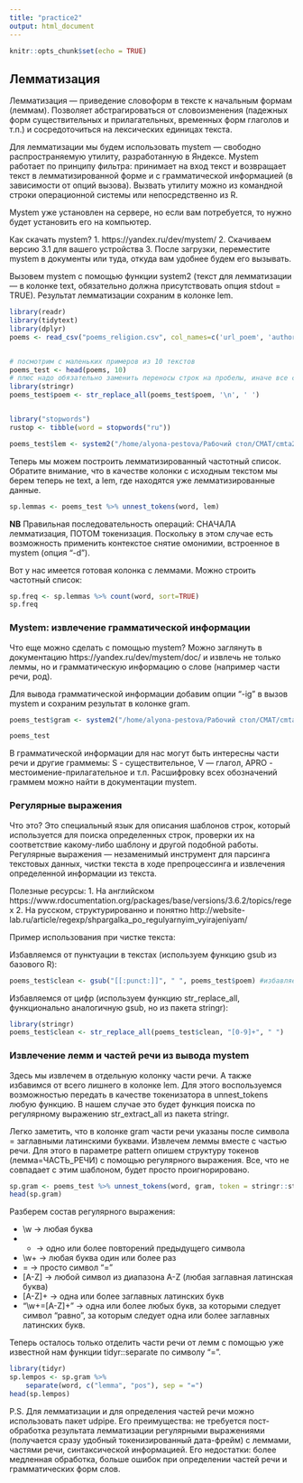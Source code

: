 ```yaml
---
title: "practice2"
output: html_document
---
```


```r
knitr::opts_chunk$set(echo = TRUE)
```

## Лемматизация

Лемматизация — приведение словоформ в тексте к начальным формам
(леммам). Позволяет абстрагироваться от словоизменения (падежных форм
существительных и прилагательных, временных форм глаголов и т.п.) и
сосредоточиться на лексических единицах текста.

Для лемматизации мы будем использовать mystem — свободно
распространяемую утилиту, разработанную в Яндексе. Mystem работает по
принципу фильтра: принимает на вход текст и возвращает текст в
лемматизированной форме и с грамматической информацией (в зависимости
от опций вызова). Вызвать утилиту можно из командной строки
операционной системы или непосредственно из R. 

Mystem уже установлен на сервере, но если вам потребуется, то нужно
будет установить его на компьютер.

Как скачать mystem?
1. https://yandex.ru/dev/mystem/
2. Скачиваем версию 3.1 для вашего устройства
3. После загрузки, переместите mystem в документы или туда, откуда вам удобнее будем его вызывать.

Вызовем mystem с помощью функции system2 (текст для лемматизации — в
колонке text, обязательно должна присутствовать опция stdout =
TRUE). Результат лемматизации сохраним в колонке lem.

```r
library(readr)
library(tidytext)
library(dplyr)
poems <- read_csv("poems_religion.csv", col_names=c('url_poem', 'author', 'url_author', 'name', 'poem'))


# посмотрим с маленьких примеров из 10 текстов
poems_test <- head(poems, 10)
# плюс надо обязательно заменить переносы строк на пробелы, иначе все сломается
library(stringr)
poems_test$poem <- str_replace_all(poems_test$poem, '\n', ' ')


library("stopwords")
rustop <- tibble(word = stopwords("ru"))

poems_test$lem <- system2("/home/alyona-pestova/Рабочий стол/CMAT/cmta2022/scripts/mystem", c("-d", "-l", "-c"), input = poems_test$poem, stdout = TRUE)

```

Теперь мы можем построить лемматизированный частотный список. Обратите
внимание, что в качестве колонки с исходным текстом мы берем теперь не
text, а lem, где находятся уже лемматизированные данные.

```r
sp.lemmas <- poems_test %>% unnest_tokens(word, lem)
```

**NB** Правильная последовательность операций: СНАЧАЛА лемматизация,
ПОТОМ токенизация. Поскольку в этом случае есть возможность применить
контекстое снятие омонимии, встроенное в mystem (опция "-d").

Вот у нас имеется готовая колонка с леммами. Можно строить частотный
список: 

```r
sp.freq <- sp.lemmas %>% count(word, sort=TRUE)
sp.freq
```

### Mystem: извлечение грамматической информации

Что еще можно сделать с помощью mystem?  Можно заглянуть в
документацию https://yandex.ru/dev/mystem/doc/ и извлечь не только
леммы, но и грамматическую информацию о слове (например части речи,
род). 

Для вывода грамматической информации добавим опции "-ig" в вызов
mystem и сохраним результат в колонке gram.

```r
poems_test$gram <- system2("/home/alyona-pestova/Рабочий стол/CMAT/cmta2022/scripts/mystem", c("-d", "-l", "-c", "-ig"), input = poems_test$poem, stdout = TRUE)

poems_test
```

В грамматической информации для нас могут быть интересны части речи и
другие граммемы: S - существительное, V — глагол, APRO -
местоимение-прилагательное и т.п. Расшифровку всех обозначений граммем
можно найти в документации mystem.

### Регулярные выражения

Что это? Это специальный язык для описания шаблонов строк, который
используется для поиска определенных строк, проверки их на
соответствие какому-либо шаблону и другой подобной работы. Регулярные
выражения — незаменимый инструмент для парсинга текстовых данных,
чистки текста в ходе препроцессинга и извлечения определенной
информации из текста.

Полезные ресурсы:
1. На английском https://www.rdocumentation.org/packages/base/versions/3.6.2/topics/regex
2. На русском, структурированно и понятно http://website-lab.ru/article/regexp/shpargalka_po_regulyarnyim_vyirajeniyam/

Пример использования при чистке текста:

Избавляемся от пунктуации в текстах (используем функцию gsub из
базового R):

```r
poems_test$clean <- gsub("[[:punct:]]", " ", poems_test$poem) #избавляемся от пунктуации
```

Избавляемся от цифр (используем функцию str_replace_all, функционально
аналогичную gsub, но из пакета stringr):

```r
library(stringr)
poems_test$clean <- str_replace_all(poems_test$clean, "[0-9]+", " ")
```

### Извлечение лемм и частей речи из вывода mystem

Здесь мы извлечем в отдельную колонку части речи. А также избавимся от
всего лишнего в колонке lem. Для этого воспользуемся возможностью
передать в качестве токенизатора в unnest_tokens любую функцию. В
нашем случае это будет функция поиска по регулярному выражению
str_extract_all из пакета stringr.

Легко заметить, что в колонке gram части речи указаны после символа =
заглавными латинскими буквами. Извлечем леммы вместе с частью
речи. Для этого в параметре pattern опишем структуру токенов
(лемма=ЧАСТЬ_РЕЧИ) с помощью регулярного выражения. Все, что не
совпадает с этим шаблоном, будет просто проигнорировано.

```r
sp.gram <- poems_test %>% unnest_tokens(word, gram, token = stringr::str_extract_all, pattern="\\w+=[A-Z]+")
head(sp.gram)
```

Разберем состав регулярного выражения: 

* \\w → любая буква
* + → одно или более повторений предыдущего символа
* \\w+ → любая буква один или более раз
* = → просто символ “=”
* [A-Z] → любой символ из диапазона A-Z (любая заглавная латинская
  буква)
* [A-Z]+ → одна или более заглавных латинских букв
* "\\w+=[A-Z]+" → одна или более любых букв, за которыми следует
  символ “равно”, за которым следует одна или более заглавных
  латинских букв.
  
Теперь осталось только отделить части речи от лемм с помощью уже
известной нам функции tidyr::separate по символу "=".

```r
library(tidyr)
sp.lempos <- sp.gram %>%
    separate(word, c("lemma", "pos"), sep = "=") 
head(sp.lempos)
```

P.S. Для лемматизации и для определения частей речи можно использовать
пакет udpipe. Его преимущества: не требуется пост-обработка результата
лемматизации регулярными выражениями (получается сразу удобный
токенизированный дата-фрейм) с леммами, частями речи, синтаксической
информацией. Его недостатки: более медленная обработка, больше ошибок
при определении частей речи и грамматических форм слов.
